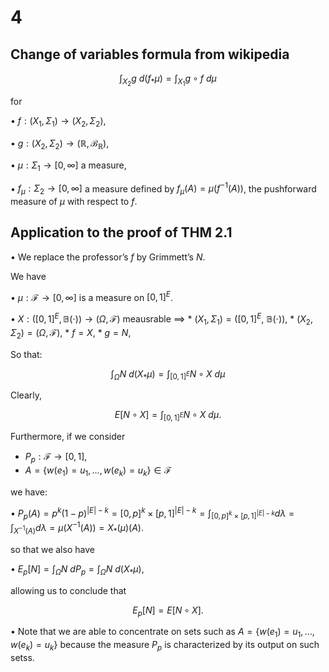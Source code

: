 # 4

## Change of variables formula from wikipedia

$$\int_{X_2} g \text{ } d(f_*\mu) = \int_{X_1} g \circ f \text{ } d\mu$$

for

•⁠ ⁠$f: (X_1, \Sigma_1) \to (X_2, \Sigma_2)$,

•⁠ ⁠$g: (X_2, \Sigma_2) \to (\mathbb{R}, \mathcal{B}_\mathbb{R})$,

•⁠ ⁠$\mu: \Sigma_1 \to [0, \infty]$ a measure,

•⁠ ⁠$f_\mu: \Sigma_2 \to [0, \infty]$ a measure defined by
$f_\mu(A) = \mu(f^{-1}(A))$, the pushforward measure of $\mu$ with
respect to $f$.

## Application to the proof of THM 2.1

•⁠ ⁠We replace the professor's $f$ by Grimmett's $N$.

We have

•⁠ ⁠$\mu: \mathcal{F} \to [0, \infty]$ is a measure on $[0, 1]^E$.

•⁠ ⁠$X: ([0, 1]^E, \mathbb{B(\cdot)})\to (\Omega, \mathcal{F})$ meausrable
$\implies$ \* $(X_1, \Sigma_1) = ([0, 1]^E$, $\mathbb{B(\cdot)}$), \*
$(X_2, \Sigma_2) = (\Omega, \mathcal{F})$, \* $f = X$, \* $g = N$,

So that:

$$\int_{\Omega} N \text{ } d(X_*\mu) = \int_{[0, 1]^E} N \circ X \text{ } d\mu$$

Clearly,

$$E[N \circ X] = \int_{[0, 1]^E} N \circ X \text{ } d\mu.$$

Furthermore, if we consider

-   ⁠$P_p: \mathcal{F} \to [0, 1]$,
-   ⁠$A = \{w(e_1) = u_1, \ldots, w(e_k) = u_k\} \in \mathcal{F}$

we have:

•⁠
⁠$P_p(A) = p^k(1-p)^{|E| - k} = [0, p]^k \times [p, 1]^{|E| - k} = \int_{[0, p]^k \times [p, 1]^{|E| - k}} d\lambda = \int_{X^{-1}(A)} d\lambda = \mu(X^{-1}(A))= X_*(\mu)(A)$.

so that we also have

•⁠
⁠$E_p[N] = \int_{\Omega} N \text{ } dP_p = \int_{\Omega} N \text{ } d(X_*\mu)$,

allowing us to conclude that

$$E_p[N] = E[N \circ X].$$

•⁠ ⁠Note that we are able to concentrate on sets such as
$A = \{w(e_1) = u_1, \ldots, w(e_k) = u_k\}$ because the measure $P_p$
is characterized by its output on such setss.
